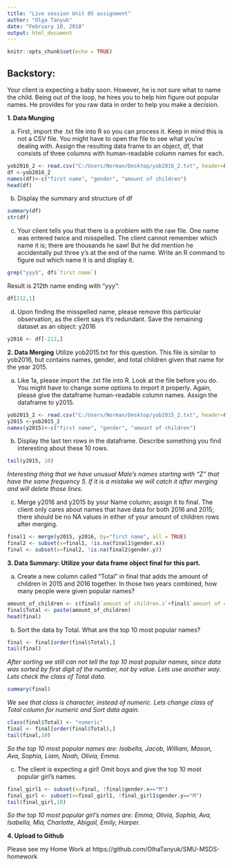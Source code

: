 ---
title: "Live session Unit 05 assignment"
author: "Olga Tanyuk"
date: "February 10, 2018"
output: html_document
---

```{r setup, include=FALSE}
knitr::opts_chunk$set(echo = TRUE)
```

## Backstory:
Your client is expecting a baby soon.  However, he is not sure what to name the child.  Being out of the loop, he hires you to help him figure out popular names.  He provides for you raw data in order to help you make a decision.

**1. Data Munging**

a. First, import the .txt file into R so you can process it.  Keep in mind this is not a CSV file.  You might have to open the file to see what you’re dealing with.  Assign the resulting data frame to an object, df, that consists of three columns with human-readable column names for each.
```{r}
yob2016_2 <- read.csv("C:/Users/Norman/Desktop/yob2016_2.txt", header=FALSE, sep=";")
df <-yob2016_2
names(df)<-c("first name", "gender", "amount of children")
head(df)
```

b. Display the summary and structure of df
```{r}
summary(df)
str(df)
```

c. Your client tells you that there is a problem with the raw file.  One name was entered twice and misspelled.  The client cannot remember which name it is; there are thousands he saw! But he did mention he accidentally put three y’s at the end of the name.  Write an R command to figure out which name it is and display it.
```{r}
grep("yyy$", df$`first name`)
```
Result is 212th name ending with "yyy":
```{r}
df[212,1]
```

d. Upon finding the misspelled name, please remove this particular observation, as the client says it’s redundant.  Save the remaining dataset as an object: y2016
```{r}
y2016 <- df[-212,]
```

**2. Data Merging**
Utilize yob2015.txt for this question.  This file is similar to yob2016, but contains names, gender, and total children given that name for the year 2015.

a. Like 1a, please import the .txt file into R.  Look at the file before you do.  You might have to change some options to import it properly.  Again, please give the dataframe human-readable column names.  Assign the dataframe to y2015. 
```{r}
yob2015_2 <- read.csv("C:/Users/Norman/Desktop/yob2015_2.txt", header=FALSE)
y2015 <-yob2015_2
names(y2015)<-c("first name", "gender", "amount of children")
```

b. Display the last ten rows in the dataframe.  Describe something you find interesting about these 10 rows.
```{r}
tail(y2015, 10)
```
*Interesting thing that we have unusual Male's names starting with "Z" that have the same frequency 5. If it is a mistake we will catch it after merging and will delete those lines.*

c. Merge y2016 and y2015 by your Name column; assign it to final.  The client only cares about names that have data for both 2016 and 2015; there should be no NA values in either of your amount of children rows after merging.
```{r}
final1 <- merge(y2015, y2016, by="first name", all = TRUE)
final2 <- subset(x=final1, !is.na(final1$gender.x))
final <- subset(x=final2, !is.na(final2$gender.y))
```

**3. Data Summary: Utilize your data frame object final for this part.**

a. Create a new column called “Total” in final that adds the amount of children in 2015 and 2016 together.  In those two years combined, how many people were given popular names?
```{r}
amount_of_children <- c(final$`amount of children.x`+final$`amount of children.y`)
final$Total <- paste(amount_of_children)
head(final)
```

b. Sort the data by Total.  What are the top 10 most popular names?
```{r}
final <- final[order(final$Total),]
tail(final)
```
*After sorting we still can not tell the top 10 most popular names, since data was sorted by first digit of the number, not by value. Lets use another way. Lets check the class of Total data.*
```{r}
summary(final)
```
*We see that class is character, instead of numeric. Lets change class of Total column for numeric and Sort data again.*
```{r}
class(final$Total) <- "numeric"
final <- final[order(final$Total),]
tail(final,10)
```
*So the top 10 most popular names are: Isabella, Jacob, William, Mason, Ava, Sophia, Liam, Noah, Olivia, Emma.*

c. The client is expecting a girl!  Omit boys and give the top 10 most popular girl’s names.
```{r}
final_girl1 <- subset(x=final, !final$gender.x=="M")
final_girl <- subset(x=final_girl1, !final_girl1$gender.y=="M")
tail(final_girl,10)
```
*So the top 10 most popular girl’s names are: Emma, Olivia, Sophia, Ava, Isabella, Mia, Charlotte, Abigail, Emily, Harper.*

**4. Upload to Github**

Please see my Home Work at https://github.com/OlhaTanyuk/SMU-MSDS-homework

